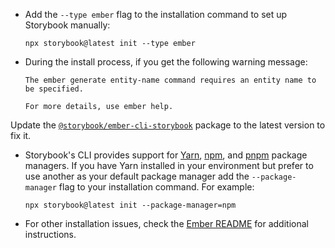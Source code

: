 - Add the `--type ember` flag to the installation command to set up Storybook manually:

  ```shell
  npx storybook@latest init --type ember
  ```

- During the install process, if you get the following warning message:

  ```shell
  The ember generate entity-name command requires an entity name to be specified.

  For more details, use ember help.
  ```

Update the [`@storybook/ember-cli-storybook`](https://www.npmjs.com/package/@storybook/ember-cli-storybook) package to the latest version to fix it.

- Storybook's CLI provides support for [Yarn](https://yarnpkg.com/), [npm](https://www.npmjs.com/), and [pnpm](https://pnpm.io/) package managers. If you have Yarn installed in your environment but prefer to use another as your default package manager add the `--package-manager` flag to your installation command. For example:

  ```shell
  npx storybook@latest init --package-manager=npm
  ```

- For other installation issues, check the [Ember README](https://github.com/storybookjs/storybook/tree/next/code/frameworks/ember) for additional instructions.
